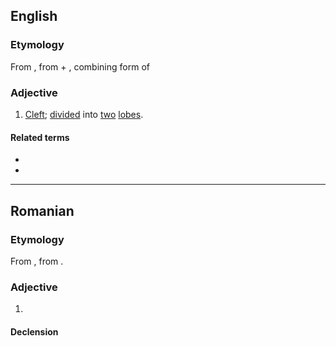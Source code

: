 ==English==

===Etymology===
From {{uder|en|la|bifidus||cleft}}, from {{m|la|bi-||two}} + {{m|la|-fidus}}, combining form of {{m|la|findo||I cleave, split}}

===Adjective===
{{en-adj|-}}

# [[cleft|Cleft]]; [[divided]] into [[two]] [[lobe]]s.
#: {{uxi|en|'''bifid''' tongue|'''split''' tongue}}

====Related terms====
* {{l|en|trifid}}
* {{l|en|multifid}}

----

==Romanian==

===Etymology===
From {{bor|ro|fr|bifide}}, from {{der|ro|la|bifidus}}.

===Adjective===
{{ro-adj}}

# {{l|en|bifid}}

====Declension====
{{ro-decl-adj}}